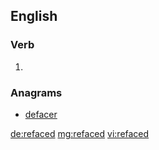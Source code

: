 ==English==

===Verb===
{{head|en|verb form}}

# {{en-past of|reface}}

===Anagrams===
* [[defacer#English|defacer]]

[[de:refaced]]
[[mg:refaced]]
[[vi:refaced]]